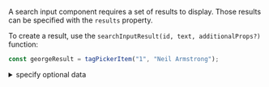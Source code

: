 A search input component requires a set of results to display. Those results can be specified with the `results` property.

To create a result, use the `searchInputResult(id, text, additionalProps?)` function:

```javascript dark
const georgeResult = tagPickerItem("1", "Neil Armstrong");
```

<details><summary >specify optional data</summary>

An optional data `obj` can be specified to provide additional information to any callbacks e.g. `onValueChange` or `resultRenderer`:

```javascript dark
const georgeResult = tagPickerItem("1", "Neil Armstrong", { backendId: 123 });
```

Then in any callbacks:

```jsx dark
<SearchInput
    results={[georgeResult]}
    onValueChange={(event, { id, text, backendId }) => {
        console.log(backendId);
    }}
/>
```

Or in a custom result renderer:

```jsx dark
<SearchInput
    results={[georgeResult]}
    resultRenderer={({ id, text, backendId }) => {
        return <div>{backendId}</div>;
    }}
/>
```

</details>
